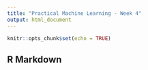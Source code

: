 ```yaml
---
title: "Practical Machine Learning - Week 4"
output: html_document
---
```


```r
knitr::opts_chunk$set(echo = TRUE)
```

## R Markdown
